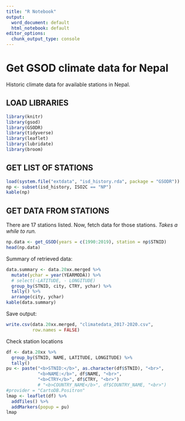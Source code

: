```yaml
---
title: "R Notebook"
output:
  word_document: default
  html_notebook: default
editor_options:
  chunk_output_type: console
---
```


# Get GSOD climate data for Nepal

Historic climate data for available stations in Nepal.

## LOAD LIBRARIES

```r
library(knitr)
library(gsod)
library(GSODR)
library(tidyverse)
library(leaflet)
library(lubridate)
library(broom)
```

## GET LIST OF STATIONS 

```r
load(system.file("extdata", "isd_history.rda", package = "GSODR"))
np <- subset(isd_history, ISO2C == "NP")
kable(np)
```

## GET DATA FROM STATIONS

There are 17 stations listed. Now, fetch data for those stations. *Takes a while to run.*

```r
np.data <- get_GSOD(years = c(1990:2019), station = np$STNID)
head(np.data)
```

Summary of retrieved data:

```r
data.summary <- data.20xx.merged %>%
  mutate(ychar = year(YEARMODA)) %>% 
  # select(-LATITUDE, - LONGITUDE)
  group_by(STNID, city, CTRY, ychar) %>% 
  tally() %>% 
  arrange(city, ychar)
kable(data.summary)
```

Save output:

```r
write.csv(data.20xx.merged, "climatedata_2017-2020.csv",
          row.names = FALSE)
```

Check station locations

```r
df <- data.20xx %>% 
  group_by(STNID, NAME, LATITUDE, LONGITUDE) %>% 
  tally()
pu <- paste("<b>STNID:</b>", as.character(df$STNID), "<br>",
            "<b>NAME:</b>", df$NAME, "<br>",
            "<b>CTRY</b>", df$CTRY, "<br>")
            # "<b>COUNTRY_NAME</b>", df$COUNTRY_NAME, "<br>")
#provider = "CartoDB.Positron"
lmap <- leaflet(df) %>% 
  addTiles() %>% 
  addMarkers(popup = pu)
lmap
```